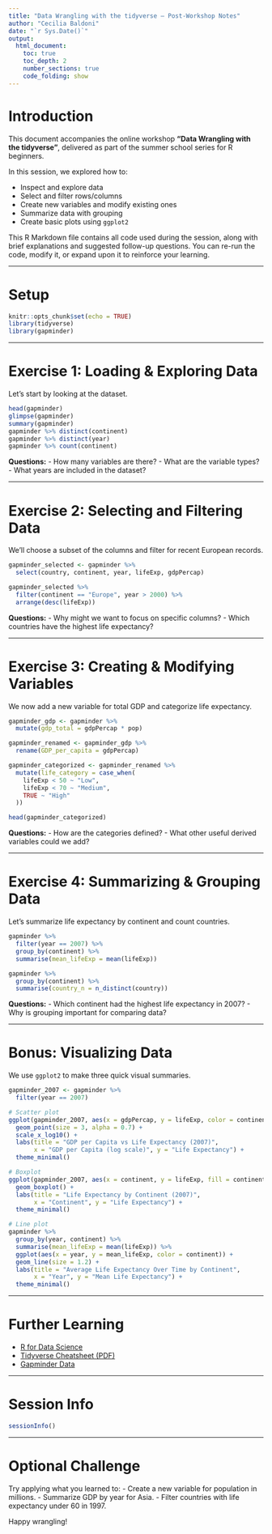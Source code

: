 ```yaml
---
title: "Data Wrangling with the tidyverse – Post-Workshop Notes"
author: "Cecilia Baldoni"
date: "`r Sys.Date()`"
output:
  html_document:
    toc: true
    toc_depth: 2
    number_sections: true
    code_folding: show
---
```


# Introduction

This document accompanies the online workshop **"Data Wrangling with the tidyverse"**, delivered as part of the summer school series for R beginners.

In this session, we explored how to:

- Inspect and explore data
- Select and filter rows/columns
- Create new variables and modify existing ones
- Summarize data with grouping
- Create basic plots using `ggplot2`

This R Markdown file contains all code used during the session, along with brief explanations and suggested follow-up questions. You can re-run the code, modify it, or expand upon it to reinforce your learning.

---

# Setup

```r
knitr::opts_chunk$set(echo = TRUE)
library(tidyverse)
library(gapminder)
```

---

# Exercise 1: Loading & Exploring Data

Let's start by looking at the dataset.

```r
head(gapminder)
glimpse(gapminder)
summary(gapminder)
gapminder %>% distinct(continent)
gapminder %>% distinct(year)
gapminder %>% count(continent)
```

**Questions:**
- How many variables are there?
- What are the variable types?
- What years are included in the dataset?

---

# Exercise 2: Selecting and Filtering Data

We'll choose a subset of the columns and filter for recent European records.

```r
gapminder_selected <- gapminder %>%
  select(country, continent, year, lifeExp, gdpPercap)

gapminder_selected %>%
  filter(continent == "Europe", year > 2000) %>%
  arrange(desc(lifeExp))
```

**Questions:**
- Why might we want to focus on specific columns?
- Which countries have the highest life expectancy?

---

# Exercise 3: Creating & Modifying Variables

We now add a new variable for total GDP and categorize life expectancy.

```r
gapminder_gdp <- gapminder %>%
  mutate(gdp_total = gdpPercap * pop)

gapminder_renamed <- gapminder_gdp %>%
  rename(GDP_per_capita = gdpPercap)

gapminder_categorized <- gapminder_renamed %>%
  mutate(life_category = case_when(
    lifeExp < 50 ~ "Low",
    lifeExp < 70 ~ "Medium",
    TRUE ~ "High"
  ))

head(gapminder_categorized)
```

**Questions:**
- How are the categories defined?
- What other useful derived variables could we add?

---

# Exercise 4: Summarizing & Grouping Data

Let’s summarize life expectancy by continent and count countries.

```r
gapminder %>%
  filter(year == 2007) %>%
  group_by(continent) %>%
  summarise(mean_lifeExp = mean(lifeExp))

gapminder %>%
  group_by(continent) %>%
  summarise(country_n = n_distinct(country))
```

**Questions:**
- Which continent had the highest life expectancy in 2007?
- Why is grouping important for comparing data?

---

# Bonus: Visualizing Data

We use `ggplot2` to make three quick visual summaries.

```r
gapminder_2007 <- gapminder %>%
  filter(year == 2007)

# Scatter plot
ggplot(gapminder_2007, aes(x = gdpPercap, y = lifeExp, color = continent)) +
  geom_point(size = 3, alpha = 0.7) +
  scale_x_log10() +
  labs(title = "GDP per Capita vs Life Expectancy (2007)",
       x = "GDP per Capita (log scale)", y = "Life Expectancy") +
  theme_minimal()

# Boxplot
ggplot(gapminder_2007, aes(x = continent, y = lifeExp, fill = continent)) +
  geom_boxplot() +
  labs(title = "Life Expectancy by Continent (2007)",
       x = "Continent", y = "Life Expectancy") +
  theme_minimal()

# Line plot
gapminder %>%
  group_by(year, continent) %>%
  summarise(mean_lifeExp = mean(lifeExp)) %>%
  ggplot(aes(x = year, y = mean_lifeExp, color = continent)) +
  geom_line(size = 1.2) +
  labs(title = "Average Life Expectancy Over Time by Continent",
       x = "Year", y = "Mean Life Expectancy") +
  theme_minimal()
```

---

# Further Learning

- [R for Data Science](https://r4ds.had.co.nz/)
- [Tidyverse Cheatsheet (PDF)](https://github.com/rstudio/cheatsheets/blob/main/data-transformation.pdf)
- [Gapminder Data](https://www.gapminder.org/data/)

---

# Session Info

```r
sessionInfo()
```

---

# Optional Challenge

Try applying what you learned to:
- Create a new variable for population in millions.
- Summarize GDP by year for Asia.
- Filter countries with life expectancy under 60 in 1997.

Happy wrangling!
